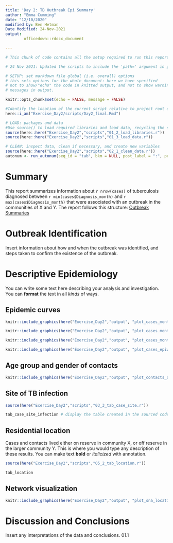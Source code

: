 ```yaml
---
title: 'Day 2: TB Outbreak Epi Summary'
author: "Emma Cumming"
date: "12/10/2020"
modified by: Ben Hetman
Date Modified: 24-Nov-2021
output: 
        officedown::rdocx_document

---
```

```r
# This chunk of code contains all the setup required to run this report, including overall document options, loading packages and data, and cleaning data and creating new variables. Since the chunk setting is "include = FALSE", the code will not appear in the final output document.

# 24 Nov 2021: Updated the scripts to include the 'path=' argument in ggsave instead of the full filepath being fed in the 'filepath' argument 

# SETUP: set markdown file global (i.e. overall) options
# this sets options for the whole document: here we have specified 
# not to show/"echo" the code in knitted output, and not to show warning 
# messages in output.

knitr::opts_chunk$set(echo = FALSE, message = FALSE) 

#Identify the location of the current script relative to project root directory.
here::i_am("Exercise_Day2/scripts/Day2_final.Rmd")

# LOAD: packages and data
#Use source() to load required libraries and load data, recycling the scripts written earlier
source(here::here("Exercise_Day2","scripts","01_2_load_libraries.r"))
source(here::here("Exercise_Day2","scripts","01_3_load_data.r"))

# CLEAN: inspect data, clean if necessary, and create new variables
source(here::here("Exercise_Day2","scripts","02_1_clean_data.r"))
autonum <- run_autonum(seq_id = "tab", bkm = NULL, post_label = ":", pre_label = "Table " ) # sets up a table caption sequence.

```

# Summary

This report summarizes information about `r nrow(cases)` of tuberculosis diagnosed between `r min(cases$Diagnosis_month)` and `r max(cases$Diagnosis_month)` that were associated with an outbreak in the communities of X and Y. 
The report follows this structure: [Outbreak Summaries](https://outbreaktools.ca/background/epidemiological-summaries/)

# Outbreak Identification

Insert information about how and when the outbreak was identified, and steps taken to confirm the existence of the outbreak.

# Descriptive Epidemiology
You can write some text here describing your analysis and investigation. You can **format** the text in all *kinds* of ways.

## Epidemic curves

```r
knitr::include_graphics(here("Exercise_Day2","output", "plot_cases_month.jpeg"))

```


```r
knitr::include_graphics(here("Exercise_Day2","output", "plot_cases_month_gender.jpeg"))
```


```r
knitr::include_graphics(here("Exercise_Day2","output", "plot_cases_month_infectiousness.jpeg"))
```


```r
knitr::include_graphics(here("Exercise_Day2","output", "plot_cases_epiweek.jpeg"))
```



## Age group and gender of contacts

```r
knitr::include_graphics(here("Exercise_Day2","output", "plot_contacts_agegender_count.jpeg"))
```


## Site of TB infection

```r

source(here("Exercise_Day2","scripts","03_3_tab_case_site.r"))

tab_case_site_infection # display the table created in the sourced code

```

## Residential location
Cases and contacts lived either on reserve in community X, or off reserve in the larger community Y. 
This is where you would type any description of these results. You can make text **bold** or *italicized* with annotation. 


```r

source(here("Exercise_Day2","scripts","05_2_tab_location.r"))

tab_location
```


## Network visualization 

```r
knitr::include_graphics(here("Exercise_Day2","output", "plot_sna_location.jpeg"))
```

# Discussion and Conclusions
Insert any interpretations of the data and conclusions. 01.1


